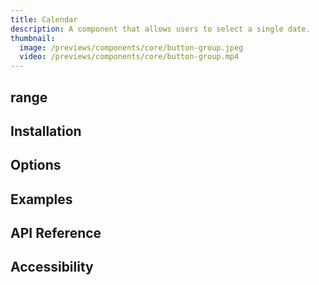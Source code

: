 ---
title: Calendar
description: A component that allows users to select a single date.
thumbnail:
  image: /previews/components/core/button-group.jpeg
  video: /previews/components/core/button-group.mp4
---

<ComponentPreview name="demos/components/core/calendar/basic" />

## range

<ComponentPreview name="demos/components/core/calendar/range" />

## Installation

## Options

## Examples

## API Reference

## Accessibility
